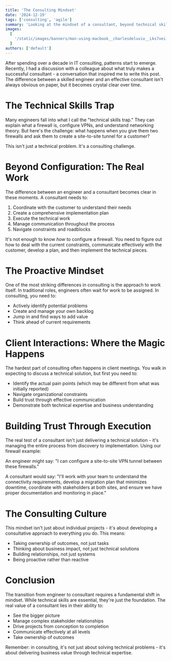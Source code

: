 ```yaml
---
title: 'The Consulting Mindset'
date: '2024-12-19'
tags: ['consulting', 'agile']
summary: 'Looking at the mindset of a consultant, beyond technical skills.'
images:
  [
    '/static/images/banners/man-using-macbook__charlesdeluvio__Lks7vei-eAg.jpg',
  ]
authors: ['default']
---
```

After spending over a decade in IT consulting, patterns start to emerge. Recently, I had a discussion with a colleague about what truly makes a successful consultant - a conversation that inspired me to write this post. The difference between a skilled engineer and an effective consultant isn't always obvious on paper, but it becomes crystal clear over time. 

# The Technical Skills Trap

Many engineers fall into what I call the "technical skills trap." They can explain what a firewall is, configure VPNs, and understand networking theory. But here's the challenge: what happens when you give them two firewalls and ask them to create a site-to-site tunnel for a customer?

This isn't just a technical problem. It's a consulting challenge.

# Beyond Configuration: The Real Work

The difference between an engineer and a consultant becomes clear in these moments. A consultant needs to:

1. Coordinate with the customer to understand their needs
2. Create a comprehensive implementation plan
3. Execute the technical work
4. Manage communication throughout the process
5. Navigate constraints and roadblocks

It's not enough to know *how* to configure a firewall. You need to figure out how to deal with the current constraints, communicate effectively with the customer, develop a plan, and then implement the technical pieces.

# The Proactive Mindset

One of the most striking differences in consulting is the approach to work itself. In traditional roles, engineers often wait for work to be assigned. In consulting, you need to:

- Actively identify potential problems
- Create and manage your own backlog
- Jump in and find ways to add value
- Think ahead of current requirements

# Client Interactions: Where the Magic Happens

The hardest part of consulting often happens in client meetings. You walk in expecting to discuss a technical solution, but first you need to:

- Identify the actual pain points (which may be different from what was initially reported)
- Navigate organizational constraints
- Build trust through effective communication
- Demonstrate both technical expertise and business understanding

# Building Trust Through Execution

The real test of a consultant isn't just delivering a technical solution - it's managing the entire process from discovery to implementation. Using our firewall example:

An engineer might say: "I can configure a site-to-site VPN tunnel between these firewalls."

A consultant would say: "I'll work with your team to understand the connectivity requirements, develop a migration plan that minimizes downtime, coordinate with stakeholders at both sites, and ensure we have proper documentation and monitoring in place."

# The Consulting Culture

This mindset isn't just about individual projects - it's about developing a consultative approach to everything you do. This means:

- Taking ownership of outcomes, not just tasks
- Thinking about business impact, not just technical solutions
- Building relationships, not just systems
- Being proactive rather than reactive

# Conclusion

The transition from engineer to consultant requires a fundamental shift in mindset. While technical skills are essential, they're just the foundation. The real value of a consultant lies in their ability to:

- See the bigger picture
- Manage complex stakeholder relationships
- Drive projects from conception to completion
- Communicate effectively at all levels
- Take ownership of outcomes

Remember: in consulting, it's not just about solving technical problems - it's about delivering business value through technical expertise.